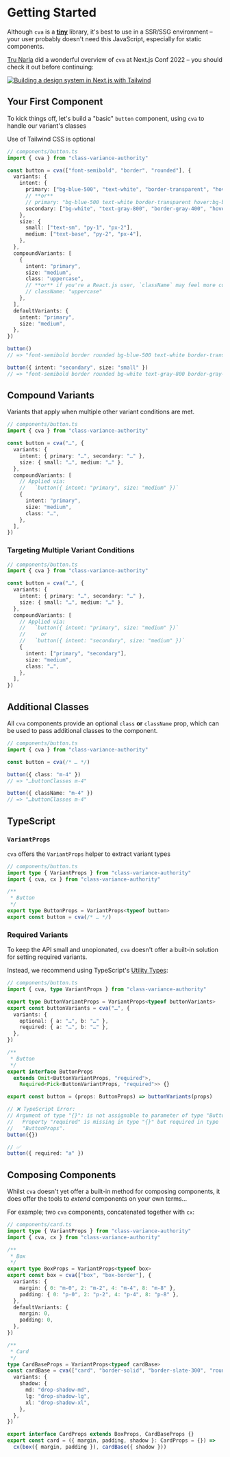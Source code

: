
# Getting Started

<Callout type="info">

Although `cva` is a [**tiny**](https://bundlephobia.com/package/class-variance-authority) library, it's best to use in a SSR/SSG environment – your user probably doesn't need this JavaScript, especially for static components.

</Callout>

[Tru Narla](https://twitter.com/trunarla) did a wonderful overview of `cva` at Next.js Conf 2022 – you should check it out before continuing:

[![Building a design system in Next.js with Tailwind](/assets/img/youtube-trunarla.png "Watch on YouTube")](https://www.youtube.com/watch?v=T-Zv73yZ_QI)

## Your First Component

To kick things off, let's build a "basic" `button` component, using `cva` to handle our variant's classes

<Callout type="info">

Use of Tailwind CSS is optional

</Callout>

```ts
// components/button.ts
import { cva } from "class-variance-authority"

const button = cva(["font-semibold", "border", "rounded"], {
  variants: {
    intent: {
      primary: ["bg-blue-500", "text-white", "border-transparent", "hover:bg-blue-600"],
      // **or**
      // primary: "bg-blue-500 text-white border-transparent hover:bg-blue-600",
      secondary: ["bg-white", "text-gray-800", "border-gray-400", "hover:bg-gray-100"],
    },
    size: {
      small: ["text-sm", "py-1", "px-2"],
      medium: ["text-base", "py-2", "px-4"],
    },
  },
  compoundVariants: [
    {
      intent: "primary",
      size: "medium",
      class: "uppercase",
      // **or** if you're a React.js user, `className` may feel more consistent:
      // className: "uppercase"
    },
  ],
  defaultVariants: {
    intent: "primary",
    size: "medium",
  },
})

button()
// => "font-semibold border rounded bg-blue-500 text-white border-transparent hover:bg-blue-600 text-base py-2 px-4 uppercase"

button({ intent: "secondary", size: "small" })
// => "font-semibold border rounded bg-white text-gray-800 border-gray-400 hover:bg-gray-100 text-sm py-1 px-2"
```

## Compound Variants

Variants that apply when multiple other variant conditions are met.

```ts
// components/button.ts
import { cva } from "class-variance-authority"

const button = cva("…", {
  variants: {
    intent: { primary: "…", secondary: "…" },
    size: { small: "…", medium: "…" },
  },
  compoundVariants: [
    // Applied via:
    //   `button({ intent: "primary", size: "medium" })`
    {
      intent: "primary",
      size: "medium",
      class: "…",
    },
  ],
})
```

### Targeting Multiple Variant Conditions

```ts
// components/button.ts
import { cva } from "class-variance-authority"

const button = cva("…", {
  variants: {
    intent: { primary: "…", secondary: "…" },
    size: { small: "…", medium: "…" },
  },
  compoundVariants: [
    // Applied via:
    //   `button({ intent: "primary", size: "medium" })`
    //     or
    //   `button({ intent: "secondary", size: "medium" })`
    {
      intent: ["primary", "secondary"],
      size: "medium",
      class: "…",
    },
  ],
})
```

## Additional Classes

All `cva` components provide an optional `class` **or** `className` prop, which can be used to pass additional classes to the component.

```ts
// components/button.ts
import { cva } from "class-variance-authority"

const button = cva(/* … */)

button({ class: "m-4" })
// => "…buttonClasses m-4"

button({ className: "m-4" })
// => "…buttonClasses m-4"
```

## TypeScript

### `VariantProps`

`cva` offers the `VariantProps` helper to extract variant types

```ts
// components/button.ts
import type { VariantProps } from "class-variance-authority"
import { cva, cx } from "class-variance-authority"

/**
 * Button
 */
export type ButtonProps = VariantProps<typeof button>
export const button = cva(/* … */)
```

### Required Variants

To keep the API small and unopionated, `cva` doesn't offer a built-in solution for setting required variants.

Instead, we recommend using TypeScript's [Utility Types](https://www.typescriptlang.org/docs/handbook/utility-types.html):

```ts
// components/button.ts
import { cva, type VariantProps } from "class-variance-authority"

export type ButtonVariantProps = VariantProps<typeof buttonVariants>
export const buttonVariants = cva("…", {
  variants: {
    optional: { a: "…", b: "…" },
    required: { a: "…", b: "…" },
  },
})

/**
 * Button
 */
export interface ButtonProps
  extends Omit<ButtonVariantProps, "required">,
    Required<Pick<ButtonVariantProps, "required">> {}

export const button = (props: ButtonProps) => buttonVariants(props)

// ❌ TypeScript Error:
// Argument of type "{}": is not assignable to parameter of type "ButtonProps".
//   Property "required" is missing in type "{}" but required in type
//   "ButtonProps".
button({})

// ✅
button({ required: "a" })
```

## Composing Components

Whilst `cva` doesn't yet offer a built-in method for composing components, it does offer the tools to _extend_ components on your own terms…

For example; two `cva` components, concatenated together with `cx`:

```ts
// components/card.ts
import type { VariantProps } from "class-variance-authority"
import { cva, cx } from "class-variance-authority"

/**
 * Box
 */
export type BoxProps = VariantProps<typeof box>
export const box = cva(["box", "box-border"], {
  variants: {
    margin: { 0: "m-0", 2: "m-2", 4: "m-4", 8: "m-8" },
    padding: { 0: "p-0", 2: "p-2", 4: "p-4", 8: "p-8" },
  },
  defaultVariants: {
    margin: 0,
    padding: 0,
  },
})

/**
 * Card
 */
type CardBaseProps = VariantProps<typeof cardBase>
const cardBase = cva(["card", "border-solid", "border-slate-300", "rounded"], {
  variants: {
    shadow: {
      md: "drop-shadow-md",
      lg: "drop-shadow-lg",
      xl: "drop-shadow-xl",
    },
  },
})

export interface CardProps extends BoxProps, CardBaseProps {}
export const card = ({ margin, padding, shadow }: CardProps = {}) =>
  cx(box({ margin, padding }), cardBase({ shadow }))
```
